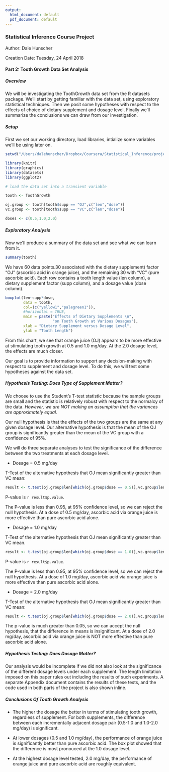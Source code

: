 ```yaml
---
output:
  html_document: default
  pdf_document: default
---
```


### Statistical Inference Course Project 

Author: Dale Hunscher

Creation Date: Tuesday, 24 April 2018

#### Part 2: Tooth Growth Data Set Analysis

##### Overview

We will be investigating the ToothGrowth data set from the R datasets package. We'll start by getting familiar with the data set, using exploratory statistical techniques. Then we posit some hypotheses with respect to the effects of choice of dietary supplement and dosage level. Finally we'll summarize the conclusions we can draw from our investigation.

##### Setup

First we set our working directory, load libraries, intialize some variables we'll be using later on. 

```r
setwd("/Users/dalehunscher/Dropbox/Coursera/Statistical_Inference/project")

library(knitr) 
library(graphics)
library(datasets)
library(ggplot2)

# load the data set into a transient variable

tooth <- ToothGrowth

oj.group <- tooth[tooth$supp == "OJ",c("len","dose")]
vc.group <- tooth[tooth$supp == "VC",c("len","dose")]

doses <- c(0.5,1.0,2.0)

```

##### Exploratory Analysis

Now we'll produce a summary of the data set and see what we can learn from it.

```r

summary(tooth)

```

We have 60 data points.30 associated with the dietary supplement) factor "OJ" (ascorbic acid in orange juice), and the remaining 30 with "VC" (pure ascorbic acid). Each row contains a tooth length value (len column), a dietary supplement factor (supp column), and a dosage value (dose column).

```r

boxplot(len~supp*dose, 
        data = tooth, 
        col=(c("yellow1","palegreen1")),
        #horizontal = TRUE,
        main = paste("Effects of Dietary Supplements \n",
                     "on Tooth Growth at Various Dosages"), 
        xlab = "Dietary Supplement versus Dosage Level",
        ylab = "Tooth Length")


```

From this chart, we see that orange juice (OJ) appears to be more effective at stimulating tooth growth at 0.5 and 1.0 mg/day. At the 2.0 dosage level, the effects are much closer. 

Our goal is to provide information to support any decision-making with respect to supplement and dosage level. To do this, we will test some hypotheses against the data set.

##### Hypothesis Testing: Does Type of Supplement Matter?

We choose to use the Student's T-test statistic because the sample groups are small and the statistic is relatively robust with respect to the normalcy of the data. *However, we are NOT making an assumption that the variances are approximately equal.*

Our null hypothesis is that the effects of the two groups are the same at any given dosage level. Our alternative hypothesis is that the mean of the OJ group is significantly greater than the mean of the VC group with a confidence of 95%. 

We will do three separate analyses to test the significance of the difference between the two treatments at each dosage level.

* Dosage = 0.5 mg/day

T-Test of the alternative hypothesis that OJ mean significantly greater than VC mean:

```r

result <- t.test(oj.group$len[which(oj.group$dose == 0.5)],vc.group$len[which(vc.group$dose == 0.5)],alternative="greater")

```

P-value is `r result$p.value`.

The P-value is less than 0.95, at 95% confidence level, so we can reject the null hypothesis. At a dose of 0.5 mg/day, ascorbic acid via orange juice is more effective than pure ascorbic acid alone.

* Dosage = 1.0 mg/day

T-Test of the alternative hypothesis that OJ mean significantly greater than VC mean.

```r

result <- t.test(oj.group$len[which(oj.group$dose == 1.0)],vc.group$len[which(vc.group$dose == 1.0)],alternative="greater")

```

P-value is `r result$p.value`.

The P-value is less than 0.95, at 95% confidence level, so we can reject the null hypothesis. At a dose of 1.0 mg/day, ascorbic acid via orange juice is more effective than pure ascorbic acid alone.

* Dosage = 2.0 mg/day

T-Test of the alternative hypothesis that OJ mean significantly greater than VC mean:

```r

result <- t.test(oj.group$len[which(oj.group$dose == 2.0)],vc.group$len[which(vc.group$dose == 2.0)])

```

The p-value is much greater than 0.05, so we can accept the null hypothesis, that the difference in means is insignificant.  At a dose of 2.0 mg/day, ascorbic acid via orange juice is NOT more effective than pure ascorbic acid alone.

##### Hypothesis Testing: Does Dosage Matter?

Our analysis would be incomplete if we did not also look at the significance of the different dosage levels under each supplement. The length limitation imposed on this paper rules out including the results of such experiments. A separate Appendix document contains the results of these tests, and the code used in both parts of the project is also shown inline.

##### Conclusions Of Tooth Growth Analysis

* The higher the dosage the better in terms of stimulating tooth growth, regardless of supplement. For both supplements, the difference between each incrementally adjacent dosage pair (0.5-1.0 and 1.0-2.0 mg/day) is significant.

* At lower dosages (0.5 and 1.0 mg/day), the performance of orange juice is significantly better than pure ascorbic acid. The box plot showed that the difference is most pronouced at the 1.0 dosage level.

* At the highest dosage level tested, 2.0 mg/day, the performance of orange juice and pure ascorbic acid are roughly equivalent.

